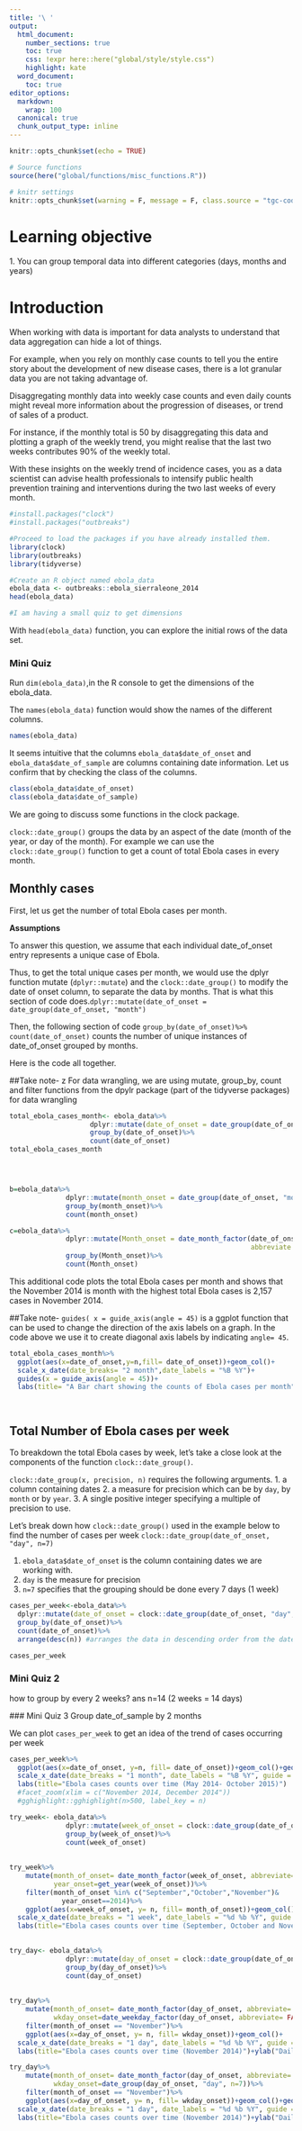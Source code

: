 ```yaml
---
title: '\ '
output:
  html_document:
    number_sections: true
    toc: true
    css: !expr here::here("global/style/style.css")
    highlight: kate
  word_document:
    toc: true
editor_options:
  markdown:
    wrap: 100
  canonical: true
  chunk_output_type: inline
---
```


```r
knitr::opts_chunk$set(echo = TRUE)

# Source functions 
source(here("global/functions/misc_functions.R"))

# knitr settings
knitr::opts_chunk$set(warning = F, message = F, class.source = "tgc-code-block", error = T)

```

# Learning objective

1\.
You can group temporal data into different categories (days, months and years)


# Introduction

When working with data is important for data analysts to understand that data aggregation can hide a lot of things.


For example, when you rely on monthly case counts to tell you the entire story about the development of new disease cases, there is a lot granular data you are not taking advantage of.


Disaggregating monthly data into weekly case counts and even daily counts might reveal more information about the progression of diseases, or trend of sales of a product.


For instance, if the monthly total is 50 by disaggregating this data and plotting a graph of the weekly trend, you might realise that the last two weeks contributes 90% of the weekly total.


With these insights on the weekly trend of incidence cases, you as a data scientist can advise health professionals to intensify public health prevention training and interventions during the two last weeks of every month.

```r
#install.packages("clock")
#install.packages("outbreaks")

#Proceed to load the packages if you have already installed them.
library(clock)
library(outbreaks)
library(tidyverse)

#Create an R object named ebola_data 
ebola_data <- outbreaks::ebola_sierraleone_2014
head(ebola_data)

#I am having a small quiz to get dimensions
```

With `head(ebola_data)` function, you can explore the initial rows of the data set.

### Mini Quiz

Run `dim(ebola_data)`,in the R console to get the dimensions of the ebola_data.

The `names(ebola_data)` function would show the names of the different columns.

```r
names(ebola_data)
```

It seems intuitive that the columns `ebola_data$date_of_onset` and `ebola_data$date_of_sample` are columns containing date information.
Let us confirm that by checking the class of the columns.

```r
class(ebola_data$date_of_onset)
class(ebola_data$date_of_sample)
```

We are going to discuss some functions in the clock package.

`clock::date_group()` groups the data by an aspect of the date (month of the year, or day of the month).
For example we can use the `clock::date_group()` function to get a count of total Ebola cases in every month.

## Monthly cases

First, let us get the number of total Ebola cases per month.

**Assumptions**

To answer this question, we assume that each individual date_of_onset entry represents a unique case of Ebola.

Thus, to get the total unique cases per month, we would use the dplyr function mutate (`dplyr::mutate`) and the `clock::date_group()` to modify the date of onset column, to separate the data by months.
That is what this section of code does.`dplyr::mutate(date_of_onset = date_group(date_of_onset, "month")`

Then, the following section of code `group_by(date_of_onset)%>% count(date_of_onset)` counts the number of unique instances of date_of_onset grouped by months.

Here is the code all together.

##Take note- z For data wrangling, we are using mutate, group_by, count and filter functions from the dpylr package (part of the tidyverse packages) for data wrangling

```r
total_ebola_cases_month<- ebola_data%>%
                    dplyr::mutate(date_of_onset = date_group(date_of_onset, "month"))%>%
                    group_by(date_of_onset)%>%
                    count(date_of_onset)
total_ebola_cases_month




b=ebola_data%>%
              dplyr::mutate(month_onset = date_group(date_of_onset, "month"))%>%
              group_by(month_onset)%>%
              count(month_onset)

c=ebola_data%>%
              dplyr::mutate(Month_onset = date_month_factor(date_of_onset,
                                                            abbreviate = FALSE))%>%
              group_by(Month_onset)%>%
              count(Month_onset)
```

This additional code plots the total Ebola cases per month and shows that the November 2014 is month with the highest total Ebola cases is 2,157 cases in November 2014.

##Take note- `guides( x = guide_axis(angle = 45)` is a ggplot function that can be used to change the direction of the axis labels on a graph.
In the code above we use it to create diagonal axis labels by indicating `angle= 45`.

```r
total_ebola_cases_month%>%
  ggplot(aes(x=date_of_onset,y=n,fill= date_of_onset))+geom_col()+
  scale_x_date(date_breaks= "2 month",date_labels = "%B %Y")+
  guides(x = guide_axis(angle = 45))+ 
  labs(title= "A Bar chart showing the counts of Ebola cases per month")+ylab("Monthly Case count")+xlab("Month in which cases occurred")




```

## Total Number of Ebola cases per week

To breakdown the total Ebola cases by week, let's take a close look at the components of the function `clock::date_group()`.

`clock::date_group(x, precision, n)` requires the following arguments.
1.
a column containing dates 2.
a measure for precision which can be by `day`, by `month` or by `year`.
3.
A single positive integer specifying a multiple of precision to use.

Let's break down how `clock::date_group()` used in the example below to find the number of cases per week `clock::date_group(date_of_onset, "day", n=7)`

1.  `ebola_data$date_of_onset` is the column containing dates we are working with.
2.  `day` is the measure for precision
3.  `n=7` specifies that the grouping should be done every 7 days (1 week)

```r
cases_per_week<-ebola_data%>%
  dplyr::mutate(date_of_onset = clock::date_group(date_of_onset, "day", n=7))%>%
  group_by(date_of_onset)%>%
  count(date_of_onset)%>%
  arrange(desc(n)) #arranges the data in descending order from the date with the highest ebola case count.

cases_per_week
```

### Mini Quiz 2

how to group by every 2 weeks?
ans n=14 (2 weeks = 14 days)

\### Mini Quiz 3 Group date_of_sample by 2 months

We can plot `cases_per_week` to get an idea of the trend of cases occurring per week

```r
cases_per_week%>%
  ggplot(aes(x=date_of_onset, y=n, fill= date_of_onset))+geom_col()+geom_line()+
  scale_x_date(date_breaks = "1 month", date_labels = "%B %Y", guide = guide_axis(angle = 45))+
  labs(title="Ebola cases counts over time (May 2014- October 2015)")
  #facet_zoom(xlim = c("November 2014, December 2014"))
  #gghighlight::gghighlight(n>500, label_key = n)

try_week<- ebola_data%>%
              dplyr::mutate(week_of_onset = clock::date_group(date_of_onset, "day", n=7))%>%
              group_by(week_of_onset)%>%
              count(week_of_onset)
  
  
try_week%>%
    mutate(month_of_onset= date_month_factor(week_of_onset, abbreviate= FALSE),
           year_onset=get_year(week_of_onset))%>%
    filter(month_of_onset %in% c("September","October","November")&
             year_onset==2014)%>%
    ggplot(aes(x=week_of_onset, y= n, fill= month_of_onset))+geom_col()+geom_line()+
  scale_x_date(date_breaks = "1 week", date_labels = "%d %b %Y", guide = guide_axis(angle = 45))+scale_y_continuous(n.breaks = 20)+
  labs(title="Ebola cases counts over time (September, October and November 2014)")+ylab("Case_count")
    

try_day<- ebola_data%>%
              dplyr::mutate(day_of_onset = clock::date_group(date_of_onset, "day", n=1))%>%
              group_by(day_of_onset)%>%
              count(day_of_onset)
  
  
try_day%>%
    mutate(month_of_onset= date_month_factor(day_of_onset, abbreviate= FALSE),
           wkday_onset=date_weekday_factor(day_of_onset, abbreviate= FALSE))%>%
    filter(month_of_onset == "November")%>%
    ggplot(aes(x=day_of_onset, y= n, fill= wkday_onset))+geom_col()+
  scale_x_date(date_breaks = "1 day", date_labels = "%d %b %Y", guide = guide_axis(angle = 45))+scale_y_continuous(n.breaks = 20)+
  labs(title="Ebola cases counts over time (November 2014)")+ylab("Daily Case_count")

try_day%>%
    mutate(month_of_onset= date_month_factor(day_of_onset, abbreviate= FALSE),
           wkday_onset=date_group(day_of_onset, "day", n=7))%>%
    filter(month_of_onset == "November")%>%
    ggplot(aes(x=day_of_onset, y= n, fill= wkday_onset))+geom_col()+geom_line()+
  scale_x_date(date_breaks = "1 day", date_labels = "%d %b %Y", guide = guide_axis(angle = 45))+scale_y_continuous(n.breaks = 20)+
  labs(title="Ebola cases counts over time (November 2014)")+ylab("Daily Case_count")
```
